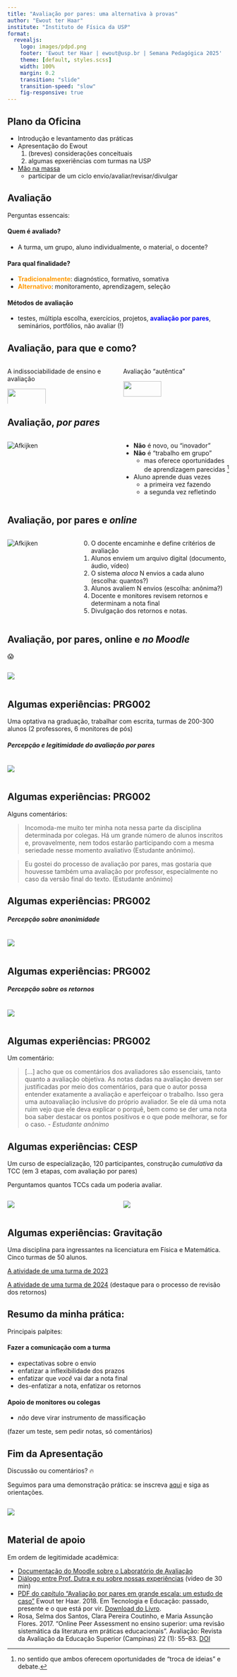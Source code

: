 ```yaml
---
title: "Avaliação por pares: uma alternativa à provas"
author: "Ewout ter Haar"
institute: "Instituto de Física da USP"
format: 
  revealjs:
    logo: images/pdpd.png
    footer: 'Ewout ter Haar | ewout@usp.br | Semana Pedagógica 2025'
    theme: [default, styles.scss]
    width: 100%
    margin: 0.2
    transition: "slide"
    transition-speed: "slow"
    fig-responsive: true
---
```


## Plano da Oficina

- Introdução e levantamento das práticas
- Apresentação do Ewout
  1. (breves) considerações conceituais
  1. algumas epxeriências com turmas na USP
- <a href="https://edisciplinas.usp.br/enrol/index.php?id=76069">Mão na massa</a>
  * participar de um ciclo envio/avaliar/revisar/divulgar


## Avaliação

Perguntas essencais:

::: {.incremental}
#### Quem é avaliado? 
  * A turma, um grupo, aluno individualmente, o material, o docente?

#### Para qual finalidade?
  * <span style="color:#ff9900;">**Tradicionalmente**</span>: diagnóstico, formativo, somativa
  * <span style="color:#ff9900;">**Alternativo**</span>: monitoramento, aprendizagem, seleção

#### Métodos de avaliação
 * testes, múltipla escolha, exercícios, projetos, <span style="color:blue;">**avaliação por pares**</span>, seminários, portfólios, não avaliar (!)

:::

## Avaliação, para que e como?

::: columns
::: {.column width="50%"}
A indissociabilidade de ensino e avaliação

![](images/speeltuin1.webp){width=60%}
:::

::: {.column width="50%"}

Avaliação "autêntica"

![](images/speeltuin2.webp){width=60%}
:::
:::


## Avaliação, *por pares*

::: columns
::: {.column width="50%"}
![](images/afkijken.jpg "Afkijken")
:::

::: {.column width="50%"}
- **Não** é novo, ou "inovador"
- **Não** é "trabalho em grupo"
  * mas oferece oportunidades de aprendizagem parecidas ^[no sentido que ambos oferecem oportunidades de "troca de ideias" e debate.]


- Aluno aprende duas vezes
  * a primeira vez fazendo
  * a segunda vez refletindo
:::
:::

## Avaliação, por pares e *online*

::: columns
::: {.column width="30%"}
![](images/pares.jpg "Afkijken")

:::
::: {.column width="70%" .incremental}

0. O docente encaminhe e define critérios de avaliação
1. Alunos enviem um arquivo digital (documento, áudio, vídeo)
2. O sistema *aloca* N envios a cada aluno (escolha: quantos?)
3. Alunos avaliem N envios (escolha: anônima?)
4. Docente e monitores revisem retornos e determinam a nota final
5. Divulgação dos retornos e notas.

:::

:::


## Avaliação, por pares, online e *no Moodle*

😱

:::  {.column width="80%" }
![](images/workshop.png){.lightbox}
:::

## Algumas experiências: PRG002

Uma optativa na graduação, trabalhar com escrita, turmas de 200-300 alunos (2 professores, 6 monitores de pós)

##### Percepção e legitimidade do avaliação por pares

::: columns
![](images/legitimidade.png)
:::



## Algumas experiências: PRG002

Alguns comentários:


> Incomoda-me muito ter minha nota nessa parte da disciplina determinada por colegas. Há um grande número de alunos inscritos e, provavelmente, nem todos estarão participando com a mesma seriedade nesse momento avaliativo (Estudante anônimo).

> Eu gostei do processo de avaliação por pares, mas gostaria que houvesse também uma avaliação por professor, especialmente no caso da versão final do texto. (Estudante anônimo)


## Algumas experiências: PRG002

##### Percepção sobre anonimidade

::: columns
![](images/anonimidade.png)
:::


## Algumas experiências: PRG002

##### Percepção sobre os retornos

::: columns
![](images/retornos.png)
:::

## Algumas experiências: PRG002

Um comentário:

> [...] acho que os comentários dos avaliadores são essenciais, tanto quanto a avaliação objetiva. As notas dadas na avaliação devem ser justificadas por meio dos comentários, para que o autor possa entender exatamente a avaliação e aperfeiçoar o trabalho. Isso gera uma autoavaliação inclusive do próprio avaliador. Se ele dá uma nota ruim vejo que ele deva explicar o porquê, bem como se der uma nota boa saber destacar os pontos positivos e o que pode melhorar, se for o caso. - *Estudante anônimo*


## Algumas experiências: CESP

Um curso de especialização, 120 participantes, construção *cumulativa* da  TCC (em 3 etapas, com avaliação por pares)

Perguntamos quantos TCCs cada um poderia avaliar. 

::: columns
::: {.column width="50%"}

![](images/consultacesp22-1.png)

:::
::: {.column width="50%"}

![](images/consultacesp22-2.png)

:::

:::

## Algumas experiências: Gravitação 

Uma disciplina para ingressantes na licenciatura em Física e Matemática. Cinco turmas de 50 alunos. 

<a href="https://edisciplinas.usp.br/mod/workshop/view.php?id=5037026" target="_blank">A atividade de uma turma de 2023</a> 

<a href="https://edisciplinas.usp.br/mod/workshop/view.php?id=5366593" target="_blank">A atividade de uma turma de 2024</a> (destaque para o processo de revisão dos retornos)



## Resumo da minha prática:

Principais palpites:

::: {.incremental}
#### Fazer a comunicação com a turma

* expectativas sobre o envio
* enfatizar a inflexibilidade dos prazos
* enfatizar que *você* vai dar a nota final
* des-enfatizar a nota, enfatizar os retornos 

#### Apoio de monitores ou colegas

* *não* deve virar instrumento de massificação

(fazer um teste, sem pedir notas, só comentários)
:::

## Fim da Apresentação

Discussão ou comentários? 🔥

Seguimos para uma demonstração prática: se inscreva <a href="https://edisciplinas.usp.br/enrol/index.php?id=76069">aqui</a> e siga as orientações. 

:::  {.column width="60%" }
![](images/demo.png){.lightbox}
:::

## Material de apoio

Em ordem de legitimidade acadêmica:

* <a href="https://docs.moodle.org/405/en/Workshop_activity">Documentação do Moodle sobre o Laboratório de Avaliação</a>
* <a href="https://www.youtube.com/watch?v=D-FZzlfn9_w">Diálogo entre Prof. Dutra e eu sobre nossas experiências</a> (video de 30 min)
* <a href="http://fep.if.usp.br/~ewout/avaliacao-por-pares-prg0002.pdf">PDF do capítulo  “Avaliação por pares em grande escala: um estudo de caso”</a>  Ewout ter Haar. 2018. Em Tecnologia e Educação: passado, presente e o que está por vir. <a href="https://www.nied.unicamp.br/biblioteca/tecnologia-e-educacao-passado-presente-e-o-que-esta-por-vir/">Download do Livro</a>.
* Rosa, Selma dos Santos, Clara Pereira Coutinho, e Maria Assunção Flores. 2017. “Online Peer Assessment no ensino superior: uma revisão sistemática da literatura em práticas educacionais”. Avaliação: Revista da Avaliação da Educação Superior (Campinas) 22 (1): 55–83. <a href="https://doi.org/10.1590/s1414-40772017000100004">DOI</a>
